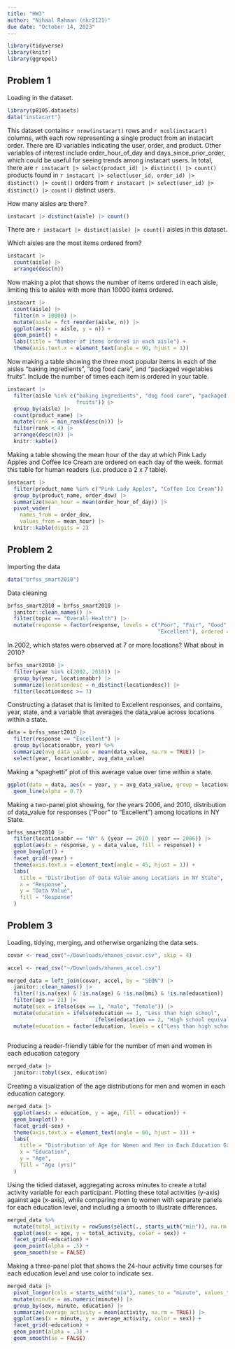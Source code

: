 ```yaml
---
title: "HW3"
author: "Nihaal Rahman (nkr2121)"
due date: "October 14, 2023"
---
```


```r
library(tidyverse)
library(knitr)
library(ggrepel)
```

## Problem 1

Loading in the dataset. 
```r
library(p8105.datasets)
data("instacart")
```

This dataset contains `r nrow(instacart)` rows and `r ncol(instacart)` columns, with each row representing a single product from an instacart order. There are ID variables indicating the user, order, and product. Other 
variables of interest include order_hour_of_day and days_since_prior_order, which could be useful for seeing
trends among instacart users. In total, there are `r instacart |> select(product_id) |> distinct() |> count()` products found in `r instacart |> select(user_id, order_id) |> distinct() |> count()` orders from `r instacart |> select(user_id) |> distinct() |> count()` distinct users.

How many aisles are there? 
```r
instacart |> distinct(aisle) |> count()
```

There are `r instacart |> distinct(aisle) |> count()` aisles in this dataset. 

Which aisles are the most items ordered from?
```r
instacart |> 
  count(aisle) |> 
  arrange(desc(n))
```

Now making a plot that shows the number of items ordered in each aisle, limiting this to aisles with more than 10000 items ordered. 
```r
instacart |> 
  count(aisle) |> 
  filter(n > 10000) |>
  mutate(aisle = fct_reorder(aisle, n)) |> 
  ggplot(aes(x = aisle, y = n)) + 
  geom_point() + 
  labs(title = "Number of items ordered in each aisle") + 
  theme(axis.text.x = element_text(angle = 90, hjust = 1))
```

Now making a table showing the three most popular items in each of the aisles “baking ingredients”, “dog food care”, and “packaged vegetables fruits”. Include the number of times each item is ordered in your table.
```r
instacart |> 
  filter(aisle %in% c("baking ingredients", "dog food care", "packaged vegetables 
                      fruits")) |> 
  group_by(aisle) |> 
  count(product_name) |> 
  mutate(rank = min_rank(desc(n))) |> 
  filter(rank < 4) |> 
  arrange(desc(n)) |>
  knitr::kable()
```

Making a table showing the mean hour of the day at which Pink Lady Apples and Coffee Ice Cream are ordered on each day of the week.
format this table for human readers (i.e. produce a 2 x 7 table).
```r
instacart |>
  filter(product_name %in% c("Pink Lady Apples", "Coffee Ice Cream")) |>
  group_by(product_name, order_dow) |>
  summarize(mean_hour = mean(order_hour_of_day)) |> 
  pivot_wider(
    names_from = order_dow,
    values_from = mean_hour) |> 
  knitr::kable(digits = 2)
```

## Problem 2

Importing the data
```r
data("brfss_smart2010")
```

Data cleaning
```r
brfss_smart2010 = brfss_smart2010 |> 
  janitor::clean_names() |> 
  filter(topic == "Overall Health") |> 
  mutate(response = factor(response, levels = c("Poor", "Fair", "Good", "Very good", 
                                                "Excellent"), ordered = TRUE)) 
```

In 2002, which states were observed at 7 or more locations? What about in 2010?
```r
brfss_smart2010 |> 
  filter(year %in% c(2002, 2010)) |> 
  group_by(year, locationabbr) |> 
  summarize(locationdesc = n_distinct(locationdesc)) |> 
  filter(locationdesc >= 7)
```

Constructing a dataset that is limited to Excellent responses, and contains, year, state, and a variable that averages the data_value across locations within a state. 
```r
data = brfss_smart2010 |> 
  filter(response == "Excellent") |> 
  group_by(locationabbr, year) %>%
  summarize(avg_data_value = mean(data_value, na.rm = TRUE)) |> 
  select(year, locationabbr, avg_data_value)
```

Making a “spaghetti” plot of this average value over time within a state.
```r
ggplot(data = data, aes(x = year, y = avg_data_value, group = locationabbr)) +
  geom_line(alpha = 0.7) 
```

Making a two-panel plot showing, for the years 2006, and 2010, distribution of data_value for responses (“Poor” to “Excellent”) among locations in NY State.
```r
brfss_smart2010 |> 
  filter(locationabbr == "NY" & (year == 2010 | year == 2006)) |> 
  ggplot(aes(x = response, y = data_value, fill = response)) +
  geom_boxplot() +
  facet_grid(~year) +
  theme(axis.text.x = element_text(angle = 45, hjust = 1)) +
  labs(
    title = "Distribution of Data Value among Locations in NY State",
    x = "Response",
    y = "Data Value",
    fill = "Response"
  )
```


## Problem 3

Loading, tidying, merging, and otherwise organizing the data sets.
```r
covar <- read_csv("~/Downloads/nhanes_covar.csv", skip = 4)

accel <- read_csv("~/Downloads/nhanes_accel.csv")

merged_data = left_join(covar, accel, by = "SEQN") |>
  janitor::clean_names() |> 
  filter(!is.na(sex) & !is.na(age) & !is.na(bmi) & !is.na(education)) |> 
  filter(age >= 21) |> 
  mutate(sex = ifelse(sex == 1, "male", "female")) |> 
  mutate(education = ifelse(education == 1, "Less than high school", 
                            ifelse(education == 2, "High school equivalent", "More than high school"))) |> 
  mutate(education = factor(education, levels = c("Less than high school", "High school equivalent", "More than high school")))
   
```

Producing a reader-friendly table for the number of men and women in each education category
```r
merged_data |> 
  janitor::tabyl(sex, education)
```

Creating a visualization of the age distributions for men and women in each education category.
```r
merged_data |> 
  ggplot(aes(x = education, y = age, fill = education)) +
  geom_boxplot() +
  facet_grid(~sex) +
  theme(axis.text.x = element_text(angle = 60, hjust = 1)) +
  labs(
    title = "Distribution of Age for Women and Men in Each Education Group",
    x = "Education",
    y = "Age",
    fill = "Age (yrs)"
  )
```

Using the tidied dataset, aggregating across minutes to create a total activity variable for each participant. Plotting these total activities (y-axis) against age (x-axis), while comparing men to women with separate panels for each education level, and including a smooth to illustrate differences.
```r
merged_data %>% 
  mutate(total_activity = rowSums(select(., starts_with("min")), na.rm = TRUE)) |> 
  ggplot(aes(x = age, y = total_activity, color = sex)) +
  facet_grid(~education) +
  geom_point(alpha = .5) +
  geom_smooth(se = FALSE)
```

Making a three-panel plot that shows the 24-hour activity time courses for each education level and use color to indicate sex. 
```r
merged_data |> 
  pivot_longer(cols = starts_with("min"), names_to = "minute", values_to = "activity") |>   mutate(minute = str_remove(minute, "min")) |> 
  mutate(minute = as.numeric(minute)) |> 
  group_by(sex, minute, education) |> 
  summarize(average_activity = mean(activity, na.rm = TRUE)) |>
  ggplot(aes(x = minute, y = average_activity, color = sex)) +
  facet_grid(~education) +
  geom_point(alpha = .3) +
  geom_smooth(se = FALSE)
```



